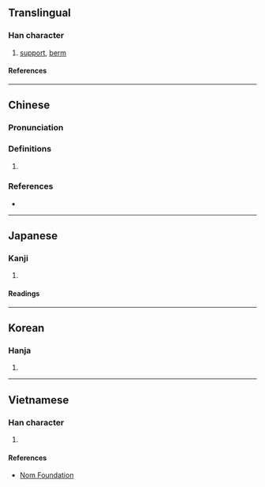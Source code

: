 {{also|戗}}
{{character info}}
==Translingual==

===Han character===
{{Han char|rn=62|rad=戈|as=10|sn=14|four=83650|canj=ORI|ids=⿰倉戈}}

# [[support]], [[berm]]

====References====
{{Han ref|kx=0413.250|dkj=11632|dj=0756.270|hdz=21410.100|uh=6227}}

----

==Chinese==
{{zh-forms|s=戗}}

===Pronunciation===
{{zh-pron
|m=qiāng,qiàng
|c=coeng3,coeng1
|h=pfs=
|md=
|mn=
|w=
|mc=
|oc=
|cat=
}}

===Definitions===
{{zh-hanzi}}

# {{rfdef|zh}}

===References===
* {{R:twedu|B01237}}

----

==Japanese==

===Kanji===
{{ja-kanji|grade=|rs=戈10}}

# {{rfdef|ja|sort=戈10}}

====Readings====
{{ja-readings
|on=そう
|kun=はじめる, きず
}}

----

==Korean==

===Hanja===
{{ko-hanja|창}}

# {{rfdef|ko|sort=戈10}}

----

==Vietnamese==

===Han character===
{{vi-readings|rs=戈10|reading=thương}}

# {{rfdef|vi|sort=戈10}}

====References====
* [http://nomfoundation.org/common/nom_details.php?codepoint=6227 Nom Foundation]